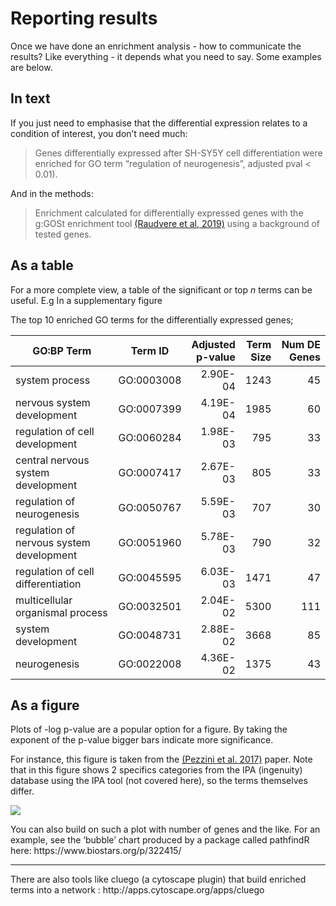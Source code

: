# Reporting results


Once we have done an enrichment analysis - how to communicate the results? Like everything - it depends what you need to say. Some examples are below.

## In text

If you just need to emphasise that the differential expression relates to a condition of interest, you don't need much:

> Genes differentially expressed after SH-SY5Y cell differentiation were enriched for GO term "regulation of neurogenesis", adjusted pval < 0.01).

And in the methods:

> Enrichment calculated for differentially expressed genes with the g:GOSt enrichment tool [(Raudvere et al, 2019)](https://academic.oup.com/nar/article/47/W1/W191/5486750) using a background of tested genes.


## As a table

For a more complete view, a table of the significant or top _n_ terms can be useful. E.g In a supplementary figure 

The top 10 enriched GO terms for the differentially expressed genes;

| GO:BP Term                               | Term ID    | Adjusted p-value | Term Size | Num DE Genes      |
|------------------------------------------|------------|-----------------:|----------:|------------------:|
| system process                           | GO:0003008 | 2.90E-04         | 1243      | 45                |
| nervous system development               | GO:0007399 | 4.19E-04         | 1985      | 60                |
| regulation of cell development           | GO:0060284 | 1.98E-03         | 795       | 33                |
| central nervous system development       | GO:0007417 | 2.67E-03         | 805       | 33                |
| regulation of neurogenesis               | GO:0050767 | 5.59E-03         | 707       | 30                |
| regulation of nervous system development | GO:0051960 | 5.78E-03         | 790       | 32                |
| regulation of cell differentiation       | GO:0045595 | 6.03E-03         | 1471      | 47                |
| multicellular organismal process         | GO:0032501 | 2.04E-02         | 5300      | 111               |
| system development                       | GO:0048731 | 2.88E-02         | 3668      | 85                |
| neurogenesis                             | GO:0022008 | 4.36E-02         | 1375      | 43                |



## As a figure

Plots of -log p-value are a popular option for a figure. By taking the exponent of the p-value bigger bars indicate more significance.

For instance, this figure is taken from the [(Pezzini et al. 2017)](https://link.springer.com/article/10.1007%2Fs10571-016-0403-y) paper. 
Note that in this figure shows 2 specifics categories from the IPA (ingenuity) database using the IPA tool (not covered here), so the terms themselves differ. 

![](https://monashbioinformaticsplatform.github.io/enrichment_analysis_workshop/img/NegLogPvalPlot_Pezzini2017.png)

You can also build on such a plot with number of genes and the like. For an example, see the 'bubble' chart produced by a package called pathfindR here: https://www.biostars.org/p/322415/

----

There are also tools like cluego (a cytoscape plugin) that build enriched terms into a network : http://apps.cytoscape.org/apps/cluego